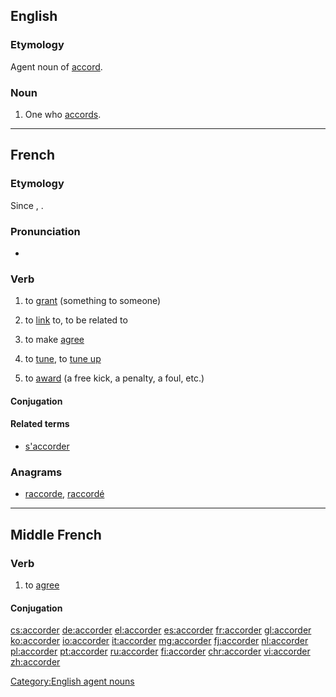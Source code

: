 ==English==

===Etymology===
Agent noun of [[accord#Verb|accord]].

===Noun===
{{en-noun}}

# {{context|rare|lang=en}} One who [[accord]]s.

[[Category:English agent nouns]]

----

==French==

===Etymology===
Since {{etyl|fro|fr}}, {{suffix|accord|er|lang=fr}}.

===Pronunciation===
* {{audio|Fr-accorder.ogg|Audio|lang=fr}}

===Verb===
{{fr-verb}}

# {{context|transitive|lang=fr}} to [[grant]] (something to someone)
# to [[link]] to, to be related to
# {{context|grammar|lang=fr}} to make [[agree]]
# {{context|music|lang=fr}} to [[tune]], to [[tune up]]
# {{context|sports|lang=fr}} to [[award]] (a free kick, a penalty, a foul, etc.)

====Conjugation====
{{fr-conj-er|accord|avoir}}

====Related terms====
* [[s'accorder]]

===Anagrams===
* [[raccorde#French|raccorde]], [[raccordé#French|raccordé]]

----

==Middle French==

===Verb===
{{head|frm|verb}}

# {{context|transitive|lang=frm}} to [[agree]]

====Conjugation====
{{frm-conj-er|accord}}

[[cs:accorder]]
[[de:accorder]]
[[el:accorder]]
[[es:accorder]]
[[fr:accorder]]
[[gl:accorder]]
[[ko:accorder]]
[[io:accorder]]
[[it:accorder]]
[[mg:accorder]]
[[fj:accorder]]
[[nl:accorder]]
[[pl:accorder]]
[[pt:accorder]]
[[ru:accorder]]
[[fi:accorder]]
[[chr:accorder]]
[[vi:accorder]]
[[zh:accorder]]